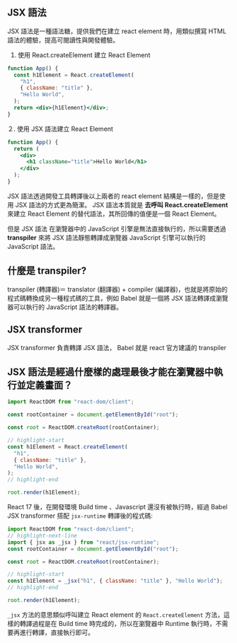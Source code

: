 ## JSX 語法

JSX 語法是一種語法糖，提供我們在建立 react element 時，用類似撰寫 HTML 語法的體驗，提高可閱讀性與開發體驗。

1. 使用 React.createElement 建立 React Element

```jsx live "
function App() {
  const h1Element = React.createElement(
    "h1",
    { className: "title" },
    "Hello World",
  );
  return <div>{h1Element}</div>;
}
```

２. 使用 JSX 語法建立 React Element

```jsx live title="index.jsx"
function App() {
  return (
    <div>
      <h1 className="title">Hello World</h1>
    </div>
  );
}
```

JSX 語法透過開發工具轉譯後以上兩者的 react element 結構是一樣的，但是使用 JSX 語法的方式更為簡潔。
JSX 語法本質就是 **去呼叫 React.createElement** 來建立 React Element 的替代語法，其所回傳的值便是一個 React Element。

但是 JSX 語法 在瀏覽器中的 JavaScript 引擎是無法直接執行的，所以需要透過 **transpiler** 來將 JSX 語法靜態轉譯成瀏覽器 JavaScript 引擎可以執行的 JavaScript 語法。

## 什麼是 transpiler?

transpiler (轉譯器)＝ translator (翻譯器) + compiler (編譯器)，也就是將原始的程式碼轉換成另一種程式碼的工具，例如 Babel 就是一個將 JSX 語法轉譯成瀏覽器可以執行的 JavaScript 語法的轉譯器。

## JSX transformer

JSX transformer 負責轉譯 JSX 語法， Babel 就是 react 官方建議的 transpiler

## JSX 語法是經過什麼樣的處理最後才能在瀏覽器中執行並定義畫面？

```js title="index.jsx"
import ReactDOM from "react-dom/client";

const rootContainer = document.getElementById("root");

const root = ReactDOM.createRoot(rootContainer);

// highlight-start
const h1Element = React.createElement(
  "h1",
  { className: "title" },
  "Hello World",
);
// highlight-end

root.render(h1Element);
```

React 17 後，在開發環境 Build time 、Javascript 還沒有被執行時，經過 Babel JSX transformer 搭配 `jsx-runtime` 轉譯後的程式碼:

```js title="output.js"
import ReactDOM from "react-dom/client";
// highlight-next-line
import { jsx as _jsx } from "react/jsx-runtime";
const rootContainer = document.getElementById("root");

const root = ReactDOM.createRoot(rootContainer);

// highlight-start
const h1Element = _jsx("h1", { className: "title" }, "Hello World");
// highlight-end

root.render(h1Element);
```

`_jsx` 方法的意思類似呼叫建立 React element 的 `React.createElement` 方法，這樣的轉譯過程是在 Build time 時完成的，所以在瀏覽器中 Runtime 執行時，不需要再進行轉譯，直接執行即可。
